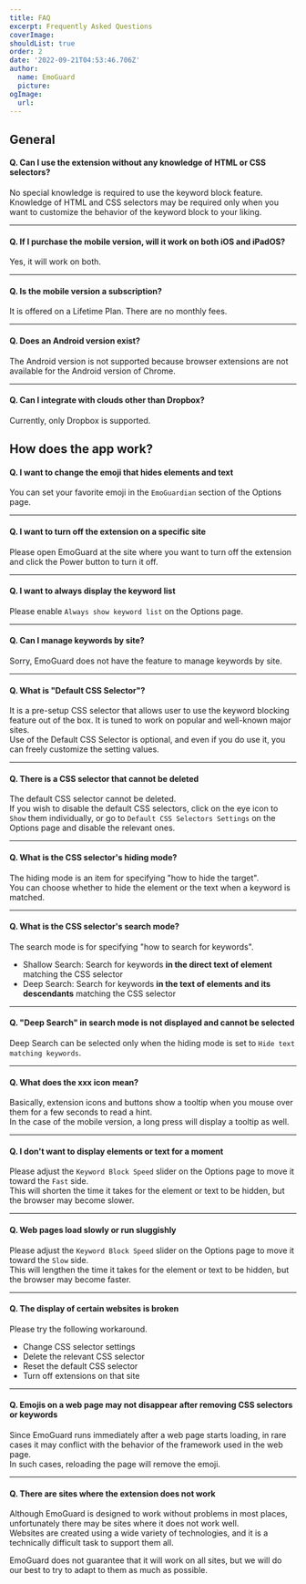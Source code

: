 ```yaml
---
title: FAQ
excerpt: Frequently Asked Questions
coverImage:
shouldList: true
order: 2
date: '2022-09-21T04:53:46.706Z'
author:
  name: EmoGuard
  picture:
ogImage:
  url:
---
```


## General

#### Q. Can I use the extension without any knowledge of HTML or CSS selectors?

No special knowledge is required to use the keyword block feature.  
Knowledge of HTML and CSS selectors may be required only when you want to customize the behavior of the keyword block to your liking.

---

#### Q. If I purchase the mobile version, will it work on both iOS and iPadOS?

Yes, it will work on both.

---

#### Q. Is the mobile version a subscription?

It is offered on a Lifetime Plan. There are no monthly fees.

---

#### Q. Does an Android version exist?

The Android version is not supported because browser extensions are not available for the Android version of Chrome.

---

#### Q. Can I integrate with clouds other than Dropbox?

Currently, only Dropbox is supported.

## How does the app work?

#### Q. I want to change the emoji that hides elements and text

You can set your favorite emoji in the `EmoGuardian` section of the Options page.

---

#### Q. I want to turn off the extension on a specific site

Please open EmoGuard at the site where you want to turn off the extension and click the Power button to turn it off.

---

#### Q. I want to always display the keyword list

Please enable `Always show keyword list` on the Options page.

---

#### Q. Can I manage keywords by site?

Sorry, EmoGuard does not have the feature to manage keywords by site.

---

#### Q. What is "Default CSS Selector"?

It is a pre-setup CSS selector that allows user to use the keyword blocking feature out of the box.
It is tuned to work on popular and well-known major sites.  
Use of the Default CSS Selector is optional, and even if you do use it, you can freely customize the setting values.

---

#### Q. There is a CSS selector that cannot be deleted

The default CSS selector cannot be deleted.  
If you wish to disable the default CSS selectors, click on the eye icon to `Show` them individually, or go to `Default CSS Selectors Settings` on the Options page and disable the relevant ones.

---

#### Q. What is the CSS selector's hiding mode?

The hiding mode is an item for specifying "how to hide the target".  
You can choose whether to hide the element or the text when a keyword is matched.

---

#### Q. What is the CSS selector's search mode?

The search mode is for specifying "how to search for keywords".

- Shallow Search: Search for keywords **in the direct text of element** matching the CSS selector
- Deep Search: Search for keywords **in the text of elements and its descendants** matching the CSS selector

---

#### Q. "Deep Search" in search mode is not displayed and cannot be selected

Deep Search can be selected only when the hiding mode is set to `Hide text matching keywords`.

---

#### Q. What does the xxx icon mean?

Basically, extension icons and buttons show a tooltip when you mouse over them for a few seconds to read a hint.  
In the case of the mobile version, a long press will display a tooltip as well.

---

#### Q. I don't want to display elements or text for a moment

Please adjust the `Keyword Block Speed` slider on the Options page to move it toward the `Fast` side.  
This will shorten the time it takes for the element or text to be hidden, but the browser may become slower.

---

#### Q. Web pages load slowly or run sluggishly

Please adjust the `Keyword Block Speed` slider on the Options page to move it toward the `Slow` side.  
This will lengthen the time it takes for the element or text to be hidden, but the browser may become faster.

---

#### Q. The display of certain websites is broken

Please try the following workaround.

- Change CSS selector settings
- Delete the relevant CSS selector
- Reset the default CSS selector
- Turn off extensions on that site

---

#### Q. Emojis on a web page may not disappear after removing CSS selectors or keywords

Since EmoGuard runs immediately after a web page starts loading, in rare cases it may conflict with the behavior of the framework used in the web page.  
In such cases, reloading the page will remove the emoji.

---

#### Q. There are sites where the extension does not work

Although EmoGuard is designed to work without problems in most places, unfortunately there may be sites where it does not work well.  
Websites are created using a wide variety of technologies, and it is a technically difficult task to support them all.

EmoGuard does not guarantee that it will work on all sites, but we will do our best to try to adapt to them as much as possible.
